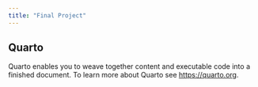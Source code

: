 ```yaml
---
title: "Final Project"
---
```


## Quarto

Quarto enables you to weave together content and executable code into a finished document. To learn more about Quarto see <https://quarto.org>.
